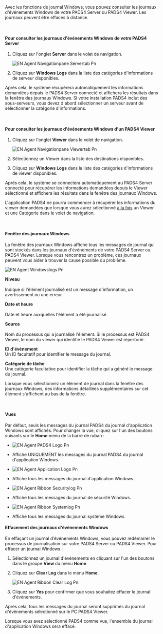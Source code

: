 Avec les fonctions de journal Windows, vous pouvez consulter les journaux d'événements Windows de votre PADS4 Server ou PADS4 Viewer. Les journaux peuvent être effacés à distance.

 

#### **Pour consulter les journaux d'événements Windows de votre PADS4 Server**

1. Cliquez sur l'onglet **Server** dans le volet de navigation.

   ![EN Agent Navigationpane Servertab Pn](/images/digital-signage/windows-applications/agent/remote-management-and-monitoring/EN-Agent-Navigationpane-Servertab.png)
2. Cliquez sur **Windows Logs** dans la liste des catégories d'informations de serveur disponibles.

Après cela, le système récupérera automatiquement les informations demandées depuis le PADS4 Server connecté et affichera les résultats dans la fenêtre des journaux Windows. Si votre installation PADS4 inclut des sous-serveurs, vous devez d'abord sélectionner un serveur avant de sélectionner la catégorie d'informations.

 

#### **Pour consulter les journaux d'événements Windows d'un PADS4 Viewer**

1. Cliquez sur l'onglet **Viewer** dans le volet de navigation.

   ![EN Agent Navigationpane Viewertab Pn](/images/digital-signage/windows-applications/agent/remote-management-and-monitoring/EN-Agent-Navigationpane-Viewertab.png)
2. Sélectionnez un Viewer dans la liste des destinations disponibles.
3. Cliquez sur **Windows Logs** dans la liste des catégories d'informations de viewer disponibles.

Après cela, le système se connectera automatiquement au PADS4 Server connecté pour récupérer les informations demandées depuis le Viewer sélectionné et affichera les résultats dans la fenêtre des journaux Windows.

<Warning>
  L'application PADS4 ne pourra commencer à récupérer les informations du viewer demandées que lorsque vous aurez sélectionné <u>à la fois</u> un Viewer et une Catégorie dans le volet de navigation.
</Warning>

 

#### **Fenêtre des journaux Windows**

La fenêtre des journaux Windows affiche tous les messages de journal qui sont stockés dans les journaux d'événements de votre PADS4 Server ou PADS4 Viewer. Lorsque vous rencontrez un problème, ces journaux peuvent vous aider à trouver la cause possible du problème.

![EN Agent Windowslogs Pn](/images/digital-signage/windows-applications/agent/remote-management-and-monitoring/EN-Agent-Windowslogs.png)

**Niveau**\
\
Indique si l'élément journalisé est un message d'information, un avertissement ou une erreur.

**Date et heure**\
\
Date et heure auxquelles l'élément a été journalisé.

**Source**\
\
Nom du processus qui a journalisé l'élément. Si le processus est PADS4 Viewer, le nom du viewer qui identifie le PADS4 Viewer est répertorié.

**ID d'événement**\
Un ID facultatif pour identifier le message du journal.

**Catégorie de tâche**\
Une catégorie facultative pour identifier la tâche qui a généré le message du journal.

Lorsque vous sélectionnez un élément de journal dans la fenêtre des journaux Windows, des informations détaillées supplémentaires sur cet élément s'affichent au bas de la fenêtre.

 

#### **Vues**

Par défaut, seuls les messages du journal PADS4 du journal d'application Windows sont affichés. Pour changer la vue, cliquez sur l'un des boutons suivants sur le **Home** menu de la barre de ruban :

* ![EN Agent PADS4 Logo Pn](/images/digital-signage/windows-applications/agent/remote-management-and-monitoring/EN-Agent-PADS4-logo.png)

* Affiche UNIQUEMENT les messages du journal PADS4 du journal d'application Windows.

* ![EN Agent Application Logo Pn](/images/digital-signage/windows-applications/agent/remote-management-and-monitoring/EN-Agent-Application-logo.png)

* Affiche tous les messages du journal d'application Windows.

* ![EN Agent Ribbon Securitylog Pn](/images/digital-signage/windows-applications/agent/remote-management-and-monitoring/EN-Agent-Ribbon-Securitylog.png)

* Affiche tous les messages du journal de sécurité Windows.

* ![EN Agent Ribbon Systemlog Pn](/images/digital-signage/windows-applications/agent/remote-management-and-monitoring/EN-Agent-Ribbon-Systemlog.png)

* Affiche tous les messages du journal système Windows.

#### **Effacement des journaux d'événements Windows**

En effaçant un journal d'événements Windows, vous pouvez redémarrer le processus de journalisation sur votre PADS4 Server ou PADS4 Viewer. Pour effacer un journal Windows :

1. Sélectionnez un journal d'événements en cliquant sur l'un des boutons dans le groupe **View** du menu **Home**.
2. Cliquez sur **Clear Log** dans le menu **Home**.

   ![EN Agent Ribbon Clear Log Pn](/images/digital-signage/windows-applications/agent/remote-management-and-monitoring/EN-Agent-Ribbon-ClearLog.png)
3. Cliquez sur **Yes** pour confirmer que vous souhaitez effacer le journal d'événements.

Après cela, tous les messages du journal seront supprimés du journal d'événements sélectionné sur le PC PADS4 Viewer.

<Tip>
  Lorsque vous avez sélectionné PADS4 comme vue, l'ensemble du journal d'application Windows sera effacé.
</Tip>

